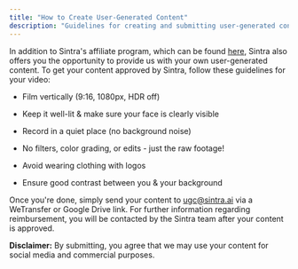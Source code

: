 ```yaml
---
title: "How to Create User-Generated Content"
description: "Guidelines for creating and submitting user-generated content for Sintra."
---
```


In addition to Sintra's affiliate program, which can be found [here](https://help.sintra.ai/en/articles/9675436-sintra-ai-affiliate-program), Sintra also offers you the opportunity to provide us with your own user-generated content. To get your content approved by Sintra, follow these guidelines for your video:

  * Film vertically (9:16, 1080px, HDR off)

  * Keep it well-lit & make sure your face is clearly visible

  * Record in a quiet place (no background noise)

  * No filters, color grading, or edits - just the raw footage!

  * Avoid wearing clothing with logos

  * Ensure good contrast between you & your background




Once you're done, simply send your content to [ugc@sintra.ai](mailto:ugc@sintra.ai) via a WeTransfer or Google Drive link. For further information regarding reimbursement, you will be contacted by the Sintra team after your content is approved.

**Disclaimer:** By submitting, you agree that we may use your content for social media and commercial purposes.